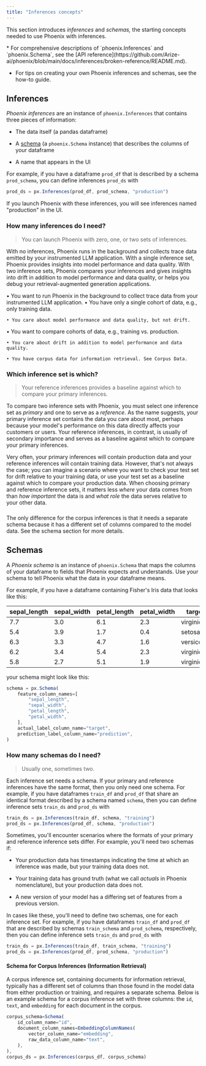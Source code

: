 ```yaml
---
title: "Inferences concepts"
---
```


This section introduces *inferences* and *schemas,* the starting concepts needed to use Phoenix with inferences.

<Info>
* For comprehensive descriptions of `phoenix.Inferences` and `phoenix.Schema`, see the [API reference](https://github.com/Arize-ai/phoenix/blob/main/docs/inferences/broken-reference/README.md).

* For tips on creating your own Phoenix inferences and schemas, see the how-to guide.

</Info>

## Inferences

*Phoenix inferences* are an instance of `phoenix.Inferences` that contains three pieces of information:

* The data itself (a pandas dataframe)

* A [schema](https://github.com/Arize-ai/phoenix/blob/main/docs/inferences/broken-reference/README.md) (a `phoenix.Schema` instance) that describes the columns of your dataframe

* A name that appears in the UI

For example, if you have a dataframe `prod_df` that is described by a schema `prod_schema`, you can define inferences `prod_ds` with

```javascript
prod_ds = px.Inferences(prod_df, prod_schema, "production")
```

If you launch Phoenix with these inferences, you will see inferences named "production" in the UI.

### How many inferences do I need?

> You can launch Phoenix with zero, one, or two sets of inferences.

With no inferences, Phoenix runs in the background and collects trace data emitted by your instrumented LLM application. With a single inference set, Phoenix provides insights into model performance and data quality. With two inference sets, Phoenix compares your inferences and gives insights into drift in addition to model performance and data quality, or helps you debug your retrieval-augmented generation applications.

<CardGroup cols={3}>
<Card title="Use Zero Inference sets When:" >
    • You want to run Phoenix in the background to collect trace data from your instrumented LLM application.
</Card>
<Card title="Use a Single Inference set When:" >
    • You have only a single cohort of data, e.g., only training data.

    • You care about model performance and data quality, but not drift.
</Card>
<Card title="Use Two Inference sets When:" >
    • You want to compare cohorts of data, e.g., training vs. production.

    • You care about drift in addition to model performance and data quality.

    • You have corpus data for information retrieval. See Corpus Data.
</Card>
</CardGroup>

### Which inference set is which?

> Your reference inferences provides a baseline against which to compare your primary inferences.

To compare two inference sets with Phoenix, you must select one inference set as *primary* and one to serve as a *reference*. As the name suggests, your primary inference set contains the data you care about most, perhaps because your model's performance on this data directly affects your customers or users. Your reference inferences, in contrast, is usually of secondary importance and serves as a baseline against which to compare your primary inferences.

Very often, your primary inferences will contain production data and your reference inferences will contain training data. However, that's not always the case; you can imagine a scenario where you want to check your test set for drift relative to your training data, or use your test set as a baseline against which to compare your production data. When choosing primary and reference inference sets, it matters less *where* your data comes from than *how important* the data is and *what role* the data serves relative to your other data.

### 

The only difference for the corpus inferences is that it needs a separate schema because it has a different set of columns compared to the model data. See the schema section for more details.

## Schemas

A *Phoenix schema* is an instance of `phoenix.Schema` that maps the columns of your dataframe to fields that Phoenix expects and understands. Use your schema to tell Phoenix what the data in your dataframe means.

For example, if you have a dataframe containing Fisher's Iris data that looks like this:

| sepal\_length | sepal\_width | petal\_length | petal\_width | target     | prediction |
| ------------- | ------------ | ------------- | ------------ | ---------- | ---------- |
| 7.7           | 3.0          | 6.1           | 2.3          | virginica  | versicolor |
| 5.4           | 3.9          | 1.7           | 0.4          | setosa     | setosa     |
| 6.3           | 3.3          | 4.7           | 1.6          | versicolor | versicolor |
| 6.2           | 3.4          | 5.4           | 2.3          | virginica  | setosa     |
| 5.8           | 2.7          | 5.1           | 1.9          | virginica  | virginica  |

your schema might look like this:

```javascript
schema = px.Schema(
    feature_column_names=[
        "sepal_length",
        "sepal_width",
        "petal_length",
        "petal_width",
    ],
    actual_label_column_name="target",
    prediction_label_column_name="prediction",
)
```

### How many schemas do I need?

> Usually one, sometimes two.

Each inference set needs a schema. If your primary and reference inferences have the same format, then you only need one schema. For example, if you have dataframes `train_df` and `prod_df` that share an identical format described by a schema named `schema`, then you can define inference sets `train_ds` and `prod_ds` with

```javascript
train_ds = px.Inferences(train_df, schema, "training")
prod_ds = px.Inferences(prod_df, schema, "production")
```

Sometimes, you'll encounter scenarios where the formats of your primary and reference inference sets differ. For example, you'll need two schemas if:

* Your production data has timestamps indicating the time at which an inference was made, but your training data does not.

* Your training data has ground truth (what we call *actuals* in Phoenix nomenclature), but your production data does not.

* A new version of your model has a differing set of features from a previous version.

In cases like these, you'll need to define two schemas, one for each inference set. For example, if you have dataframes `train_df` and `prod_df` that are described by schemas `train_schema` and `prod_schema`, respectively, then you can define inference sets `train_ds` and `prod_ds` with

```javascript
train_ds = px.Inferences(train_df, train_schema, "training")
prod_ds = px.Inferences(prod_df, prod_schema, "production")
```

#### Schema for Corpus Inferences (Information Retrieval)

A corpus inference set, containing documents for information retrieval, typically has a different set of columns than those found in the model data from either production or training, and requires a separate schema. Below is an example schema for a corpus inference set with three columns: the `id`, `text`, and `embedding` for each document in the corpus.

```javascript
corpus_schema=Schema(
    id_column_name="id",
    document_column_names=EmbeddingColumnNames(
        vector_column_name="embedding",
        raw_data_column_name="text",
    ),
),
corpus_ds = px.Inferences(corpus_df, corpus_schema)
```


